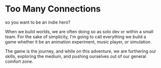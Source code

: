 
<Meta title="menu/missions/indie" />

# Too Many Connections

<Subtitle>so you want to be an indie hero?</Subtitle>

When we build worlds, we are often doing so as solo dev or within a small team. For the sake of simplicity, I'm going to call everything we build a game whether it be an animation experiment, music player, or simulation. 

The game is the journey, and while on this adventure, we are furthering our skills, exploring the medium, and pushing ourselves out of our general comfort zone. 

